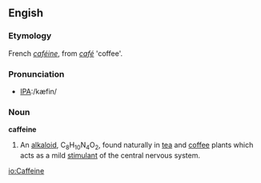 ==Engish==

===Etymology===
French ''[[caféine]]'', from ''[[café]]'' 'coffee'.

===Pronunciation===
*[[w:International Phonetic Alphabet|IPA]]:/kæfin/

===Noun===
'''caffeine'''
# An [[alkaloid]], C<sub>8</sub>H<sub>10</sub>N<sub>4</sub>O<sub>2</sub>, found naturally in [[tea]] and [[coffee]] plants which acts as a mild [[stimulant]] of the central nervous system.

[[io:Caffeine]]